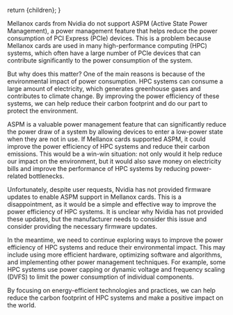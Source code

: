 

  return <BasePost title={title} description={description} imgSrc={imgSrc} imgAlt={imgAlt} pubDate={pubDate}>{children}</BasePost>;
}

Mellanox cards from Nvidia do not support ASPM (Active State Power Management), a power management feature that helps reduce the power consumption of PCI Express (PCIe) devices. This is a problem because Mellanox cards are used in many high-performance computing (HPC) systems, which often have a large number of PCIe devices that can contribute significantly to the power consumption of the system.

But why does this matter? One of the main reasons is because of the environmental impact of power consumption. HPC systems can consume a large amount of electricity, which generates greenhouse gases and contributes to climate change. By improving the power efficiency of these systems, we can help reduce their carbon footprint and do our part to protect the environment.

ASPM is a valuable power management feature that can significantly reduce the power draw of a system by allowing devices to enter a low-power state when they are not in use. If Mellanox cards supported ASPM, it could improve the power efficiency of HPC systems and reduce their carbon emissions. This would be a win-win situation: not only would it help reduce our impact on the environment, but it would also save money on electricity bills and improve the performance of HPC systems by reducing power-related bottlenecks.

Unfortunately, despite user requests, Nvidia has not provided firmware updates to enable ASPM support in Mellanox cards. This is a disappointment, as it would be a simple and effective way to improve the power efficiency of HPC systems. It is unclear why Nvidia has not provided these updates, but the manufacturer needs to consider this issue and consider providing the necessary firmware updates.

In the meantime, we need to continue exploring ways to improve the power efficiency of HPC systems and reduce their environmental impact. This may include using more efficient hardware, optimizing software and algorithms, and implementing other power management techniques. For example, some HPC systems use power capping or dynamic voltage and frequency scaling (DVFS) to limit the power consumption of individual components.

By focusing on energy-efficient technologies and practices, we can help reduce the carbon footprint of HPC systems and make a positive impact on the world.
